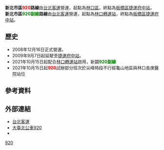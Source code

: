 {{Infobox Bus Route
| number = 新北市區<span style="color:red;">920</span>路線
| image =[[File:TPEBUS_920.jpg|350px]][[File:Taipei_Bus_050-FU_20110317.jpg|350px]][[File:Taipeibus_2018_Fuso_RM11FN2XE_KKA-8051_920.jpg|350px]][[File:北客920_3991.jpg|350px]][[File:臺北客運KKA-8050_920副線.jpg|350px]]
| bgcolor = white
| fontcolor = red
| system = 新北市
| manager = 新北市交通局
| operator = [[File:Taipei_Bus_3rd_logo.svg|50px]][[臺北客運|臺北客運]]
| garage = 林口站
| garage1 =
| vehicle =
| start =正線：林口<br>副線：[[林口轉運站|林口轉運站]]
| via = {{BS-map
|title=新北市區公車920路線站牌
|legend=0
|lua=1
|collapse = 
|map=
KBHFa~~林口站
BHF~~新北特殊教育學校
BHF~~文化北路
BHF~~文三忠孝路口
BHF~~扶輪公園(文化三路)
BHF~~夢想之都
BHF~~瑞士花園9
BHF(L)g~~未來之光
BHF(R)f~~未來之丘
BHF(R)f~~文三吉祥路口
BHF~~文三信義路口
BHF(L)g~~森聯首席
BHF~~文化三路中山路口
BHF~~春城麗池
BHF~~[[中華電信|中華電信]]
BHF~~頭湖路口
BHF(L)g~~林口農會二
BHF~~林口農會
BHF(R)f~~林口
BHF~~[[醒吾科技大學|醒吾科技大學]]
BHF~~粉寮路
BHF~~新生街口
BHF~~仁愛麗晶
BHF~~[[林口區|林口區]]公所
BHF~~松柏蘆
BHF~~仁愛東湖路口
BHF~~[[新北市立林口高級中學|林口高中]]
BHF~~運動公園(仁愛路)
BHF~~台北新都
BHF~~空間樂園社區
BHF~~世貿芳鄰
BHF~~忠孝路口
BHF~~[[MITSUI_OUTLET_PARK_林口|林口三井]]
BHF~~安敦新世界
'''【部分班次不經龜山地區路線】'''! !BS2+l\BS2+r~~'''【行經龜山地區路線】'''
STR\BHF~~華夏大飯店
STR\BHF~~醫學大樓
STR\BHF~~長庚醫院
'''【部分班次不經龜山地區路線】'''! !BS2l\BS2r~~'''【行經龜山地區路線】'''
STR
BS2+l\
STR\KBHFa~~[[林口轉運站|林口轉運站]]([[林口站_(桃園捷運)|捷運林口站]])'''【920(副線)路線】'''
BS2l\BS2r
STR~~[[File:TWHW1.svg|20px]][[林口交流道_(國道1號)|林口交流道]]（不停靠）
uBHF~~[[交通部高速公路局|高公局]]
STR~~[[File:TWHW1.svg|20px]][[五股交流道|五股交流道]]（不停靠）
BHF(R)f~~昌平街口
BHF(R)f~~思源中央路口
BHF~~頭前國中
BHF(L)g~~思源頭前路口
BHF~~{{rint|tw|trtc}}[[幸福站|捷運幸福站]]
BHF(R)f~~仁義里
BHF~~思源復興路口
BHF~~臺北醫院
BHF(R)f~~{{rint|tw|trtc}}[[頭前庄站|捷運頭前庄站]](思源路)
hKRZWae~~[[大漢橋|大漢橋]]
BHF~~{{rint|tw|trtc}}[[新埔站_(新北市)|捷運新埔站]]
BHF(L)g~~板橋花市
BHF~~[[致理科技大學|致理科技大學]]
BHF~~{{rint|tw|thsr}}{{rint|tw|tra}}{{rint|tw|trtc}}[[新北市立中山國民中學|中山國中]]
BHF~~{{rint|tw|thsr}}{{rint|tw|tra}}{{rint|tw|trtc}}[[板橋車站_(臺灣)|板橋車站]](文化路)
BHF(L)g~~{{rint|tw|thsr}}{{rint|tw|tra}}{{rint|tw|trtc}}[[新北板橋公車站|新北板橋公車站]]
BHF~~[[新板萬坪都會公園|萬坪公園]]
BS2+l\BS2+r
STR\BHF(L)g~~{{rint|tw|trtc}}[[府中站_(臺灣)|捷運府中站]](府中路)
STRl\STRr
}}
| via1 = 
| end = [[府中站_(臺灣)|捷運府中站]]
| length =
| level =正線：(平日)05:00～22:00<br>(假日)05:30～22:00<br>副線：<br>平日:06:30~19:00<br>例假日：停駛
| level1 =
| frequency =正線:尖峰：10～15分<br>離峰：20～30分<br>例假日：15～20分<br>副線:平日:0630 0730 0830 0930 1600 1700 1800 1900<br>例假日：停駛
| frequency1 =
| time =
| fare = 台北聯營兩段票
| section_fare_1 = 高公局
| section_fare_buffer_1 = 
| section_fare_2 =
| section_fare_buffer_2 =
| other_route =
| compete =
}}
'''新北市區<span style="color:red;">920</span>路線'''由[[台北客運|台北客運]]營運，起點為[[林口區|林口區]]，終點為[[板橋區_(新北市)|板橋區]][[府中站_(臺灣)|捷運府中站]]。<br />'''新北市區<span style="color:green;">920副線</span>路線'''由[[台北客運|台北客運]]營運，起點為[[林口轉運站|林口轉運站]]，終點為[[板橋區_(新北市)|板橋區]][[府中站_(臺灣)|捷運府中站]]。

== 歷史 ==
* 2008年12月16日正式營運。
* 2009年9月7日起延駛至[[府中站_(臺灣)|捷運府中站]]。
* 2021年10月15日起配合[[林口轉運站|林口轉運站]]啟用，新闢'''<span style="color:green;">920副線</span>'''
* 2021年10月15日起'''<span style="color:red;">920</span>'''試辦部分班次於尖峰時段不行經龜山地區與林口長庚醫院站位

== 參考資料 ==

==外部連結==
*[http://www.tpebus.com.tw/ 台北客運] {{Wayback|url=http://www.tpebus.com.tw/ |date=20191228013356 }} 
*[https://ebus.gov.taipei/EBus/VsSimpleMap?gb=0&routeid=0400092000 大臺北公車920]
*{{facebook|TransTaipei|暢行台北公車客運資訊站}}
{{新北市區公車路線}}
{{台北聯營公車路線}}
{{台北聯營公車}}

[[Category:新北市區公車路線|920]]